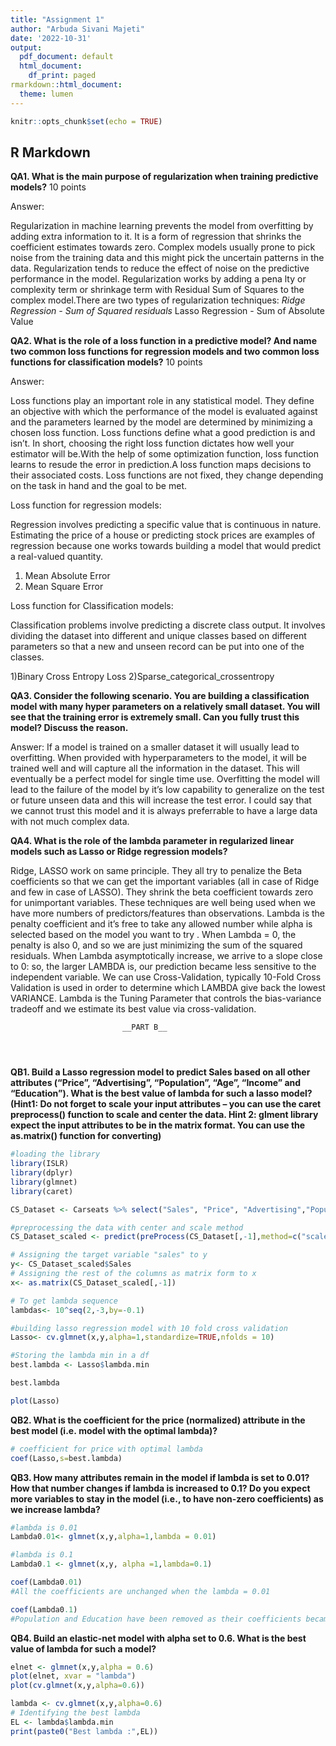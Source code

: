 ---
title: "Assignment 1"
author: "Arbuda Sivani Majeti"
date: '2022-10-31'
output:
  pdf_document: default
  html_document:
    df_print: paged
rmarkdown::html_document:
  theme: lumen
---


```{r setup, include=FALSE,warning= FALSE, message=FALSE}
knitr::opts_chunk$set(echo = TRUE)
```

## R Markdown


__QA1. What is the main purpose of regularization when training predictive models?__ 10 points

Answer: 

Regularization in machine learning prevents the model from overfitting by adding extra information to it. It is a form of regression that shrinks the coefficient estimates towards zero. Complex models usually prone to pick noise from the training data and this might pick the uncertain patterns in the data. Regularization tends to reduce the effect of noise on the predictive performance in the model. Regularization works by adding a pena           lty or complexity term or shrinkage term with Residual Sum of Squares to the complex model.There are two types of regularization techniques: 
*Ridge Regression - Sum of Squared residuals
*Lasso Regression - Sum of Absolute Value


__QA2. What is the role of a loss function in a predictive model? And name two common loss functions for regression models and two common loss functions for classification models?__ 10 points

Answer:

Loss functions play an important role in any statistical model. They define an objective with which the performance of the model is evaluated against and the parameters learned by the model are determined by minimizing a chosen loss function. Loss functions define what a good prediction is and isn’t. In short, choosing the right loss function dictates how well your estimator will be.With the help of some optimization function, loss function learns to resude the error in prediction.A loss function maps decisions to their associated costs. Loss functions are not fixed, they change depending on the task in hand and the goal to be met.

Loss function for regression models: 

Regression involves predicting a specific value that is continuous in nature. Estimating the price of a house or predicting stock prices are examples of regression because one works towards building a model that would predict a real-valued quantity.
 
 1) Mean Absolute Error
 2) Mean Square Error 
 
Loss function for Classification models:

Classification problems involve predicting a discrete class output. It involves dividing the dataset into different and unique classes based on different parameters so that a new and unseen record can be put into one of the classes.
 
 1)Binary Cross Entropy Loss
 2)Sparse_categorical_crossentropy


__QA3. Consider the following scenario. You are building a classification model with many hyper parameters on a relatively small dataset. You will see that the training error is extremely small. Can you fully trust this model? Discuss the reason.__

Answer: 
If a model is trained on a smaller dataset it will usually lead to overfitting. When provided with hyperparameters to the model, it will be trained well and will capture all the information in the dataset. This will eventually be a perfect model for single time use. Overfitting the model will lead to the failure of the model by it's low capability to generalize on the test or future unseen data and this will increase the test error. I could say that we cannot trust this model and it is always preferrable to have a large data with not much complex data.

__QA4. What is the role of the lambda parameter in regularized linear models such as Lasso or Ridge regression models? __

Ridge, LASSO work on same principle. They all try to penalize the Beta coefficients so that we can get the important variables (all in case of Ridge and few in case of LASSO). They shrink the beta coefficient towards zero for unimportant variables. These techniques are well being used when we have more numbers of predictors/features than observations. Lambda is the penalty coefficient and it’s free to take any allowed number while alpha is selected based on the model you want to try . When Lambda = 0, the penalty is also 0, and so we are just minimizing the sum of the squared residuals.
When Lambda asymptotically increase, we arrive to a slope close to 0: so, the larger LAMBDA is, our prediction became less sensitive to the independent variable. We can use Cross-Validation, typically 10-Fold Cross Validation is used in order to determine which LAMBDA give back the lowest VARIANCE.
Lambda is the Tuning Parameter that controls the bias-variance tradeoff and we estimate its best value via cross-validation.


                             __PART B__
                             
                             
                             
__QB1. Build a Lasso regression model to predict Sales based on all other attributes ("Price", "Advertising", "Population", "Age", "Income" and "Education").  What is the best value of lambda for such a lasso model? (Hint1: Do not forget to scale your input attributes – you can use the caret preprocess() function to scale and center the data. Hint 2: glment library expect the input attributes to be in the matrix format. You can use the as.matrix() function for converting)__


```{r,message=FALSE,warning=FALSE}
#loading the library
library(ISLR)
library(dplyr)
library(glmnet)
library(caret)

CS_Dataset <- Carseats %>% select("Sales", "Price", "Advertising","Population","Age","Income","Education")

#preprocessing the data with center and scale method
CS_Dataset_scaled <- predict(preProcess(CS_Dataset[,-1],method=c("scale","center")),CS_Dataset)

# Assigning the target variable "sales" to y 
y<- CS_Dataset_scaled$Sales
# Assigning the rest of the columns as matrix form to x 
x<- as.matrix(CS_Dataset_scaled[,-1])

# To get lambda sequence
lambdas<- 10^seq(2,-3,by=-0.1)

#building lasso regression model with 10 fold cross validation
Lasso<- cv.glmnet(x,y,alpha=1,standardize=TRUE,nfolds = 10)

#Storing the lambda min in a df 
best.lambda <- Lasso$lambda.min

best.lambda

plot(Lasso)
```


__QB2. What is the coefficient for the price (normalized) attribute in the best model (i.e. model with the optimal lambda)?__

```{r}
# coefficient for price with optimal lambda 
coef(Lasso,s=best.lambda)
```

__QB3. How many attributes remain in the model if lambda is set to 0.01? How that number changes if lambda is increased to 0.1? Do you expect more variables to stay in the model (i.e., to have non-zero coefficients) as we increase lambda?__

```{r}
#lambda is 0.01 
Lambda0.01<- glmnet(x,y,alpha=1,lambda = 0.01)

#lambda is 0.1
Lambda0.1 <- glmnet(x,y, alpha =1,lambda=0.1)

coef(Lambda0.01) 
#All the coefficients are unchanged when the lambda = 0.01

coef(Lambda0.1)
#Population and Education have been removed as their coefficients became 0 when lambda = 0.1
```

__QB4. Build an elastic-net model with alpha set to 0.6. What is the best value of lambda for such a model?__
```{r}

elnet <- glmnet(x,y,alpha = 0.6)
plot(elnet, xvar = "lambda")
plot(cv.glmnet(x,y,alpha=0.6))
```

```{r}
lambda <- cv.glmnet(x,y,alpha=0.6)
# Identifying the best lambda
EL <- lambda$lambda.min
print(paste0("Best lambda :",EL))
```

